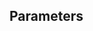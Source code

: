 <!--
Copyright (c) roydukkey. All rights reserved.
Licensed under the MIT. See LICENSE file in the project root for full license information. -->


## Parameters

<ParameterList spec={props.spec} fieldName={props.fieldName} />
